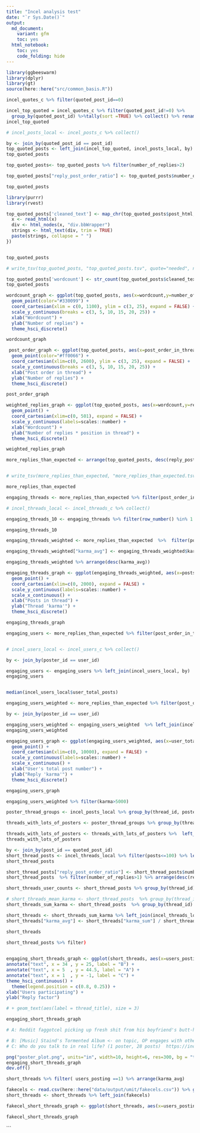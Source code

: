 ```yaml
---
title: "Incel analysis test"
date: "`r Sys.Date()`"
output: 
  md_document:
    variant: gfm 
    toc: yes
  html_notebook:
    toc: yes
    code_folding: hide
---
```


```r
library(ggbeeswarm)
library(dplyr)
library(gt)
source(here::here("src/common_basis.R"))
```

```r

incel_quotes_c %>% filter(quoted_post_id==0)

```


```r
incel_top_quoted = incel_quotes_c %>% filter(quoted_post_id!=0) %>%
  group_by(quoted_post_id) %>%tally(sort =TRUE) %>% collect() %>% rename(number_of_replies = n)
incel_top_quoted
```


```r
# incel_posts_local <- incel_posts_c %>% collect()
```

```r

by <- join_by(quoted_post_id == post_id)
top_quoted_posts <- left_join(incel_top_quoted, incel_posts_local, by) 
top_quoted_posts

```
```r
top_quoted_posts<- top_quoted_posts %>% filter(number_of_replies>2)

top_quoted_posts["reply_post_order_ratio"] <- top_quoted_posts$number_of_replies*top_quoted_posts$post_order_in_thread 

top_quoted_posts

```


```r

library(purrr)
library(rvest)

top_quoted_posts['cleaned_text'] <- map_chr(top_quoted_posts$post_html, function(x) {
  x <- read_html(x)
  div <- html_nodes(x, "div.bbWrapper")
  strings <- html_text(div, trim = TRUE)
  paste(strings, collapse = " ")
})


top_quoted_posts
```
```r
# write_tsv(top_quoted_posts, "top_quoted_posts.tsv", quote="needed", na="")
```

```r
top_quoted_posts['wordcount'] <- str_count(top_quoted_posts$cleaned_text, '\\w+')
top_quoted_posts

```


```r
wordcount_graph <- ggplot(top_quoted_posts, aes(x=wordcount,y=number_of_replies)) +
  geom_point(color="#330099") +
  coord_cartesian(xlim = c(0, 1100), ylim = c(3, 25), expand = FALSE) +
  scale_y_continuous(breaks = c(3, 5, 10, 15, 20, 25)) + 
  xlab("Wordcount") +
  ylab("Number of replies") +
  theme_hsci_discrete()

wordcount_graph
```



```r
 post_order_graph <- ggplot(top_quoted_posts, aes(x=post_order_in_thread,y=number_of_replies)) +
  geom_point(color="#ff0066") +
  coord_cartesian(xlim=c(0, 2600), ylim = c(3, 25), expand = FALSE) +
  scale_y_continuous(breaks = c(3, 5, 10, 15, 20, 25)) + 
  xlab("Post order in thread") +
  ylab("Number of replies") +
  theme_hsci_discrete()

post_order_graph

```

```r
weighted_replies_graph <- ggplot(top_quoted_posts, aes(x=wordcount,y=reply_post_order_ratio)) +
  geom_point() +
  coord_cartesian(xlim=c(0, 501), expand = FALSE) +
  scale_y_continuous(labels=scales::number) + 
  xlab("Wordcount") +
  ylab("Number of replies * position in thread") +
  theme_hsci_discrete()

weighted_replies_graph

```

```r


more_replies_than_expected <- arrange(top_quoted_posts, desc(reply_post_order_ratio)) %>% filter(reply_post_order_ratio>200) 


# write_tsv(more_replies_than_expected, "more_replies_than_expected.tsv", quote="needed", na="")

more_replies_than_expected

```
```r
engaging_threads <- more_replies_than_expected %>% filter(post_order_in_thread>1) %>% filter(wordcount>20) %>% group_by(thread_id) %>% tally(sort=TRUE)

# incel_threads_local <- incel_threads_c %>% collect()

engaging_threads_10 <- engaging_threads %>% filter(row_number() %in% 1:10) %>% left_join(incel_threads_local)

engaging_threads_10


```
```r
engaging_threads_weighted <- more_replies_than_expected  %>%  filter(post_order_in_thread>1) %>% filter(wordcount>20) %>% group_by(thread_id) %>% tally(sort=TRUE, wt=reply_post_order_ratio) %>% rename(karma_sum = n) %>% left_join(incel_threads_local)

engaging_threads_weighted["karma_avg"] <- engaging_threads_weighted$karma_sum / engaging_threads_weighted$posts

engaging_threads_weighted %>% arrange(desc(karma_avg))
```
```r
engaging_threads_graph <- ggplot(engaging_threads_weighted, aes(x=posts,y=karma_avg)) +
  geom_point() +
  coord_cartesian(xlim=c(0, 2000), expand = FALSE) +
  scale_y_continuous(labels=scales::number) + 
  scale_x_continuous() +
  xlab("Posts in thread") +
  ylab("Thread 'karma'") +
  theme_hsci_discrete()

engaging_threads_graph
```


```r
engaging_users <- more_replies_than_expected %>% filter(post_order_in_thread>1) %>% filter(wordcount>20) %>% group_by(poster_id) %>% tally(sort=TRUE) %>% rename(karma =n)


# incel_users_local <- incel_users_c %>% collect()

by <- join_by(poster_id == user_id)

engaging_users <- engaging_users %>% left_join(incel_users_local, by)
engaging_users


median(incel_users_local$user_total_posts)
```

```r

engaging_users_weighted <- more_replies_than_expected %>% filter(post_order_in_thread>1) %>% filter(wordcount>20) %>% group_by(poster_id) %>% tally(sort=TRUE, wt=reply_post_order_ratio) %>% rename(karma = n)

by <- join_by(poster_id == user_id)

engaging_users_weighted <- engaging_users_weighted  %>% left_join(incel_users_local, by)
engaging_users_weighted


```
```r
engaging_users_graph <- ggplot(engaging_users_weighted, aes(x=user_total_posts,y=karma)) +
  geom_point() +
  coord_cartesian(xlim=c(0, 10000), expand = FALSE) +
  scale_y_continuous(labels=scales::number) + 
  scale_x_continuous() +
  xlab("User's total post number") +
  ylab("Reply 'karma'") +
  theme_hsci_discrete()

engaging_users_graph
```
```r
engaging_users_weighted %>% filter(karma>5000)
```
```r
poster_thread_groups <- incel_posts_local %>% group_by(thread_id, poster_id) %>% tally(sort=TRUE) %>% filter(n>5)

threads_with_lots_of_posters <- poster_thread_groups %>% group_by(thread_id) %>% tally(sort=TRUE) %>% filter(n>10)

```
```r

threads_with_lots_of_posters <- threads_with_lots_of_posters %>%  left_join(incel_threads_local)
threads_with_lots_of_posters

```






```r
by <- join_by(post_id == quoted_post_id)
short_thread_posts <- incel_threads_local %>% filter(posts<=100) %>% left_join(incel_posts_local) %>% inner_join(incel_top_quoted, by)
short_thread_posts

```
```r
short_thread_posts["reply_post_order_ratio"] <- short_thread_posts$number_of_replies*short_thread_posts$post_order_in_thread 
short_thread_posts  %>% filter(number_of_replies>1) %>% arrange(desc(reply_post_order_ratio))

short_threads_user_counts <- short_thread_posts %>% group_by(thread_id) %>% summarise(users_posting = n_distinct(poster_id))

# short_threads_mean_karma <- short_thread_posts  %>% group_by(thread_id) %>%  summarise(mean_karma=mean(reply_post_order_ratio),                  .groups = 'drop') %>% arrange(desc(mean_karma)) 
short_threads_sum_karma <- short_thread_posts  %>% group_by(thread_id) %>% tally(wt=reply_post_order_ratio) %>% rename(karma_sum = n) 

short_threads <- short_threads_sum_karma %>% left_join(incel_threads_local)%>% left_join(short_threads_user_counts)
short_threads["karma_avg"] <- short_threads["karma_sum"] / short_threads["posts"]

short_threads

```
```r
short_thread_posts %>% filter)
  
```

```r
engaging_short_threads_graph <- ggplot(short_threads, aes(x=users_posting, y=karma_avg, colour=posts)) + geom_point() + 
annotate("text", x = 34	, y = 25, label = "B") +
annotate("text", x = 5	, y = 44.5, label = "A") +
annotate("text", x = 1	, y = -1, label = "C") + 
theme_hsci_continuous() +
  theme(legend.position = c(0.8, 0.25)) +
xlab("Users participating") +
ylab("Reply factor")

# + geom_text(aes(label = thread_title), size = 3)

engaging_short_threads_graph

# A: Reddit faggotcel picking up fresh shit from his boyfriend's butt-hole, sniffs, tastes it and then cries" <-shock post, lots of users commenting that it's gross (34 users, 94 posts) https://incels.is/threads/reddit-faggotcel-picking-up-fresh-shit-from-his-boyfriends-butt-hole-sniffs-tastes-it-and-then-cries.113201/	

# B: [Music] Staind's Tormented Album <- on topic, OP engages with other posters the most (5 users, 92 posts) https://incels.is/threads/music-stainds-tormented-album.174980/
# C: Who do you talk to in real life? (1 poster, 28 posts) 	https://incels.is/threads/who-do-you-talk-to-in-real-life.139868/
```
```r
png("poster_plot.png", units="in", width=10, height=6, res=300, bg = "transparent")
engaging_short_threads_graph
dev.off()
```



```r
short_threads %>% filter( users_posting ==1) %>% arrange(karma_avg)
```

```r
fakecels <- read.csv(here::here("data/output/umit/fakecels.csv")) %>% group_by(thread_id) %>% tally(wt=Query.count) %>% rename(fakecel_mentions = n)
short_threads <- short_threads %>% left_join(fakecels)

fakecel_short_threads_graph <- ggplot(short_threads, aes(x=users_posting, y=karma_avg, color=fakecel_mentions)) + geom_point() +  theme_hsci_continuous() 

fakecel_short_threads_graph


```
```
